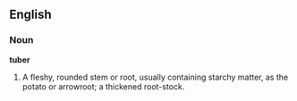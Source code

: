 ==English==

===Noun===

'''tuber'''

#A fleshy, rounded stem or root, usually containing starchy matter, as the potato or arrowroot; a thickened root-stock.